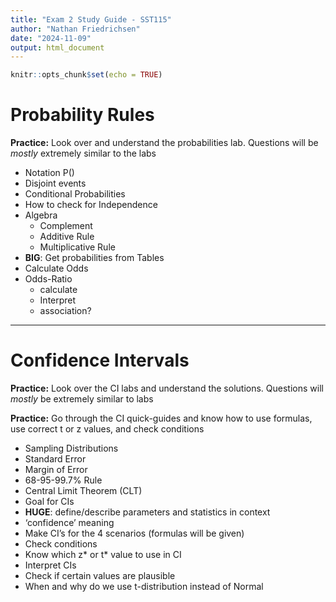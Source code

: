 ---
title: "Exam 2 Study Guide - SST115"
author: "Nathan Friedrichsen"
date: "2024-11-09"
output: html_document
---

```{r setup, include=FALSE}
knitr::opts_chunk$set(echo = TRUE)
```

# Probability Rules

**Practice:** Look over and understand the probabilities lab. Questions will be *mostly* extremely similar to the labs

- Notation P()
- Disjoint events
- Conditional Probabilities
- How to check for Independence 
- Algebra
    - Complement
    - Additive Rule
    - Multiplicative Rule
- **BIG**: Get probabilities from Tables
- Calculate Odds
- Odds-Ratio
  - calculate
  - Interpret
  - association?

---

# Confidence Intervals

**Practice:** Look over the CI labs and understand the solutions. Questions will *mostly* be extremely similar to labs

**Practice:** Go through the CI quick-guides and know how to use formulas, use correct t or z values, and check conditions

- Sampling Distributions
- Standard Error
- Margin of Error
- 68-95-99.7\% Rule
- Central Limit Theorem (CLT)
- Goal for CIs
- **HUGE**: define/describe parameters and statistics in context
- 'confidence' meaning
- Make CI's for the 4 scenarios (formulas will be given)
- Check conditions
- Know which z* or t* value to use in CI
- Interpret CIs
- Check if certain values are plausible
- When and why do we use t-distribution instead of Normal
